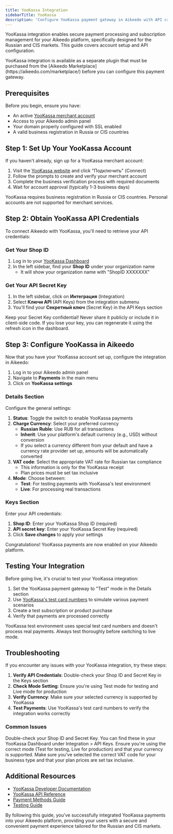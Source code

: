 ```yaml
---
title: YooKassa Integration
sidebarTitle: YooKassa
description: 'Configure YooKassa payment gateway in Aikeedo with API credentials and subscription handling for secure online payments in Russia and CIS countries.'
---
```


YooKassa integration enables secure payment processing and subscription management for your Aikeedo platform, specifically designed for the Russian and CIS markets. This guide covers account setup and API configuration.

<Note>
  YooKassa integration is available as a separate plugin that must be purchased from the [Aikeedo Marketplace](https://aikeedo.com/marketplace/) before you can configure this payment gateway.
</Note>

## Prerequisites

Before you begin, ensure you have:

- An active [YooKassa merchant account](https://yookassa.ru/)
- Access to your Aikeedo admin panel
- Your domain properly configured with SSL enabled
- A valid business registration in Russia or CIS countries

## Step 1: Set Up Your YooKassa Account

If you haven't already, sign up for a YooKassa merchant account:

1. Visit the [YooKassa website](https://yookassa.ru/) and click "Подключить" (Connect)
2. Follow the prompts to create and verify your merchant account
3. Complete the business verification process with required documents
4. Wait for account approval (typically 1-3 business days)

<Note>
  YooKassa requires business registration in Russia or CIS countries. Personal accounts are not supported for merchant services.
</Note>

## Step 2: Obtain YooKassa API Credentials

To connect Aikeedo with YooKassa, you'll need to retrieve your API credentials:

### Get Your Shop ID

1. Log in to your [YooKassa Dashboard](https://yookassa.ru/my)
2. In the left sidebar, find your **Shop ID** under your organization name
   - It will show your organization name with "ShopID XXXXXXX"

### Get Your API Secret Key

1. In the left sidebar, click on **Интеграция** (Integration)
2. Select **Ключи API** (API Keys) from the integration submenu
3. You'll find your **Секретный ключ** (Secret Key) in the API Keys section

<Warning>
  Keep your Secret Key confidential! Never share it publicly or include it in client-side code. If you lose your key, you can regenerate it using the refresh icon in the dashboard.
</Warning>

## Step 3: Configure YooKassa in Aikeedo

Now that you have your YooKassa account set up, configure the integration in Aikeedo:

1. Log in to your Aikeedo admin panel
2. Navigate to **Payments** in the main menu
3. Click on **YooKassa settings**

### Details Section

Configure the general settings:

1. **Status**: Toggle the switch to enable YooKassa payments
2. **Charge Currency**: Select your preferred currency
   - **Russian Ruble**: Use RUB for all transactions
   - **Inherit**: Use your platform's default currency (e.g., USD) without conversion
   - If you select a currency different from your default and have a currency rate provider set up, amounts will be automatically converted
3. **VAT code**: Select the appropriate VAT rate for Russian tax compliance
   - This information is only for the YooKassa receipt
   - Plan prices must be set tax inclusive
4. **Mode**: Choose between:
   - **Test**: For testing payments with YooKassa's test environment
   - **Live**: For processing real transactions

### Keys Section

Enter your API credentials:

1. **Shop ID**: Enter your YooKassa Shop ID (required)
2. **API secret key**: Enter your YooKassa Secret Key (required)
3. Click **Save changes** to apply your settings

<Check>
  Congratulations! YooKassa payments are now enabled on your Aikeedo platform.
</Check>

## Testing Your Integration

Before going live, it's crucial to test your YooKassa integration:

1. Set the YooKassa payment gateway to "Test" mode in the Details section
2. Use [YooKassa's test card numbers](https://yookassa.ru/developers/payment-acceptance/testing-and-going-live/testing) to simulate various payment scenarios
3. Create a test subscription or product purchase
4. Verify that payments are processed correctly

<Note>
  YooKassa test environment uses special test card numbers and doesn't process real payments. Always test thoroughly before switching to live mode.
</Note>


## Troubleshooting

If you encounter any issues with your YooKassa integration, try these steps:

1. **Verify API Credentials**: Double-check your Shop ID and Secret Key in the Keys section
2. **Check Mode Setting**: Ensure you're using Test mode for testing and Live mode for production
3. **Verify Currency**: Make sure your selected currency is supported by YooKassa
4. **Test Payments**: Use YooKassa's test card numbers to verify the integration works correctly

### Common Issues

<AccordionGroup>
<Accordion title="Invalid API Credentials">
  Double-check your Shop ID and Secret Key. You can find these in your YooKassa Dashboard under Integration > API Keys.
</Accordion>

<Accordion title="Payment Processing Issues">
  Ensure you're using the correct mode (Test for testing, Live for production) and that your currency is supported.
</Accordion>

<Accordion title="VAT Code Issues">
  Make sure you've selected the correct VAT code for your business type and that your plan prices are set tax inclusive.
</Accordion>
</AccordionGroup>

## Additional Resources

- [YooKassa Developer Documentation](https://yookassa.ru/developers?lang=en)
- [YooKassa API Reference](https://yookassa.ru/developers/api?lang=en#intro)
- [Payment Methods Guide](https://yookassa.ru/developers/payment-acceptance/overview)
- [Testing Guide](https://yookassa.ru/developers/payment-acceptance/testing-and-going-live/testing)

By following this guide, you've successfully integrated YooKassa payments into your Aikeedo platform, providing your users with a secure and convenient payment experience tailored for the Russian and CIS markets.

